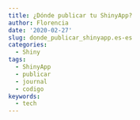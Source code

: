 ```yaml
---
title: ¿Dónde publicar tu ShinyApp?
author: Florencia
date: '2020-02-27'
slug: donde_publicar_shinyapp.es-es
categories:
  - Shiny
tags:
  - ShinyApp
  - publicar
  - journal
  - codigo
keywords:
  - tech
---
```


<!--more-->
